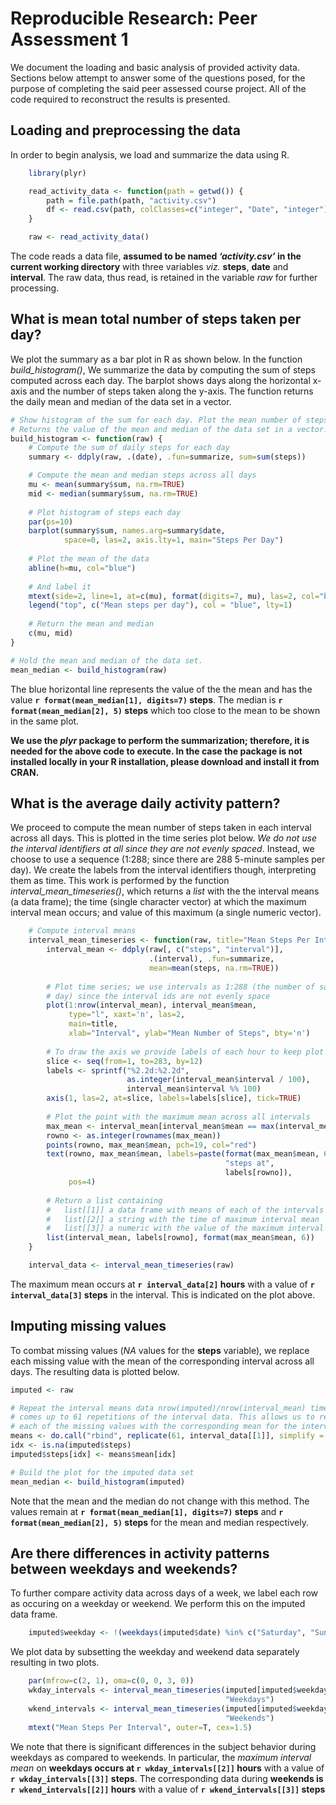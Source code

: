 # Reproducible Research: Peer Assessment 1
We document the loading and basic analysis of provided activity data. Sections
below attempt to answer some of the questions posed, for the purpose of
completing the said peer assessed course project. All of the code required to
reconstruct the results is presented.
  
## Loading and preprocessing the data
In order to begin analysis, we load and summarize the data using R.
```r
    library(plyr)

    read_activity_data <- function(path = getwd()) {
        path = file.path(path, "activity.csv")
        df <- read.csv(path, colClasses=c("integer", "Date", "integer"))
    }

    raw <- read_activity_data()
```
The code reads a data file, **assumed to be named *'activity.csv'* in the current
working directory** with three variables *viz.* **steps**, **date** and **interval**. 
The raw data, thus read, is retained in the variable *raw* for further processing.

## What is mean total number of steps taken per day?
We plot the summary as a bar plot in R as shown below. In the function
*build_histogram()*, We summarize the data by computing the sum of steps
computed across each day. The barplot shows days along the horizontal x-axis and
the number of steps taken along the y-axis. The function returns the daily mean
and median of the data set in a vector.

```r
# Show histogram of the sum for each day. Plot the mean number of steps per day.
# Returns the value of the mean and median of the data set in a vector.
build_histogram <- function(raw) {
    # Compute the sum of daily steps for each day
    summary <- ddply(raw, .(date), .fun=summarize, sum=sum(steps))

    # Compute the mean and median steps across all days
    mu <- mean(summary$sum, na.rm=TRUE)
    mid <- median(summary$sum, na.rm=TRUE)
    
    # Plot histogram of steps each day
    par(ps=10)
    barplot(summary$sum, names.arg=summary$date, 
            space=0, las=2, axis.lty=1, main="Steps Per Day")
    
    # Plot the mean of the data
    abline(h=mu, col="blue")
    
    # And label it
    mtext(side=2, line=1, at=c(mu), format(digits=7, mu), las=2, col="blue")
    legend("top", c("Mean steps per day"), col = "blue", lty=1)
    
    # Return the mean and median
    c(mu, mid)
}

# Hold the mean and median of the data set.
mean_median <- build_histogram(raw)
```

The blue horizontal line represents the value of the the mean and has the 
value **`r format(mean_median[1], digits=7)` steps**. The median is 
**`r format(mean_median[2], 5)` steps** which too close to the mean to be shown
in the same plot.

**We use the *plyr* package to perform the summarization; therefore, it is needed
for the  above code to execute. In the case the package is not installed locally
in your R installation, please download and install it from CRAN.**

## What is the average daily activity pattern?
We proceed to compute the mean number of steps taken in each interval across all
days. This is plotted in the time series plot below. *We do not use the interval
identifiers at all since they are not evenly spaced*. Instead, we choose to use a
sequence (1:288; since there are 288 5-minute samples per day). We create the
labels from the interval identifiers though, interpreting them as time. This
work is performed by the function *interval_mean_timeseries()*, which returns
a _list_ with the the interval means (a data frame); the time (single character
vector) at which the maximum interval mean occurs; and value of this maximum (a
single numeric vector).

```r
    # Compute interval means
    interval_mean_timeseries <- function(raw, title="Mean Steps Per Interval") {
        interval_mean <- ddply(raw[, c("steps", "interval")], 
                               .(interval), .fun=summarize, 
                               mean=mean(steps, na.rm=TRUE))
        
        # Plot time series; we use intervals as 1:288 (the number of samples per
        # day) since the interval ids are not evenly space
        plot(1:nrow(interval_mean), interval_mean$mean, 
             type="l", xaxt='n', las=2,
             main=title,
             xlab="Interval", ylab="Mean Number of Steps", bty='n')
        
        # To draw the axis we provide labels of each hour to keep plot clean
        slice <- seq(from=1, to=283, by=12)
        labels <- sprintf("%2.2d:%2.2d",
                          as.integer(interval_mean$interval / 100),
                          interval_mean$interval %% 100)
        axis(1, las=2, at=slice, labels=labels[slice], tick=TRUE)
        
        # Plot the point with the maximum mean across all intervals
        max_mean <- interval_mean[interval_mean$mean == max(interval_mean$mean),]
        rowno <- as.integer(rownames(max_mean))
        points(rowno, max_mean$mean, pch=19, col="red")
        text(rowno, max_mean$mean, labels=paste(format(max_mean$mean, 6),
                                                "steps at", 
                                                labels[rowno]), 
             pos=4)
        
        # Return a list containing
        #   list[[1]] a data frame with means of each of the intervals
        #   list[[2]] a string with the time of maximum interval mean
        #   list[[3]] a numeric with the value of the maximum interval mean
        list(interval_mean, labels[rowno], format(max_mean$mean, 6))
    }

    interval_data <- interval_mean_timeseries(raw)
```

The maximum mean occurs at **`r interval_data[2]` hours** with a value of 
**`r interval_data[3]` steps** in the interval. This is indicated on the
plot above.

## Imputing missing values
To combat missing values (*NA* values for the **steps** variable), we replace
each missing value with the mean of the corresponding interval across all days.
The resulting data is plotted below.

```r
imputed <- raw 

# Repeat the interval means data nrow(imputed)/nrow(interval_mean) times. This
# comes up to 61 repetitions of the interval data. This allows us to replace
# each of the missing values with the corresponding mean for the interval.
means <- do.call("rbind", replicate(61, interval_data[[1]], simplify = FALSE))
idx <- is.na(imputed$steps)
imputed$steps[idx] <- means$mean[idx]

# Build the plot for the imputed data set
mean_median <- build_histogram(imputed)
```

Note that the mean and the median do not change with this method. The values
remain at **`r format(mean_median[1], digits=7)` steps** and
**`r format(mean_median[2], 5)` steps** for the mean and median respectively.

## Are there differences in activity patterns between weekdays and weekends?
To further compare activity data across days of a week, we label each row as
occuring on a weekday or weekend. We perform this on the imputed data frame.

```r
    imputed$weekday <- !(weekdays(imputed$date) %in% c("Saturday", "Sunday"))
```

We plot data by subsetting the weekday and weekend data separately resulting in
two plots.

```r
    par(mfrow=c(2, 1), oma=c(0, 0, 3, 0))
    wkday_intervals <- interval_mean_timeseries(imputed[imputed$weekday == T,],
                                                "Weekdays")
    wkend_intervals <- interval_mean_timeseries(imputed[imputed$weekday == F,],
                                                "Weekends")
    mtext("Mean Steps Per Interval", outer=T, cex=1.5)
```

We note that there is significant differences in the subject behavior during
weekdays as compared to weekends. In particular, the *maximum interval mean*
on **weekdays occurs at `r wkday_intervals[[2]]` hours** with a value of
**`r wkday_intervals[[3]]` steps**. The corresponding data during **weekends is
`r wkend_intervals[[2]]` hours** with a value of **`r wkend_intervals[[3]]` steps**